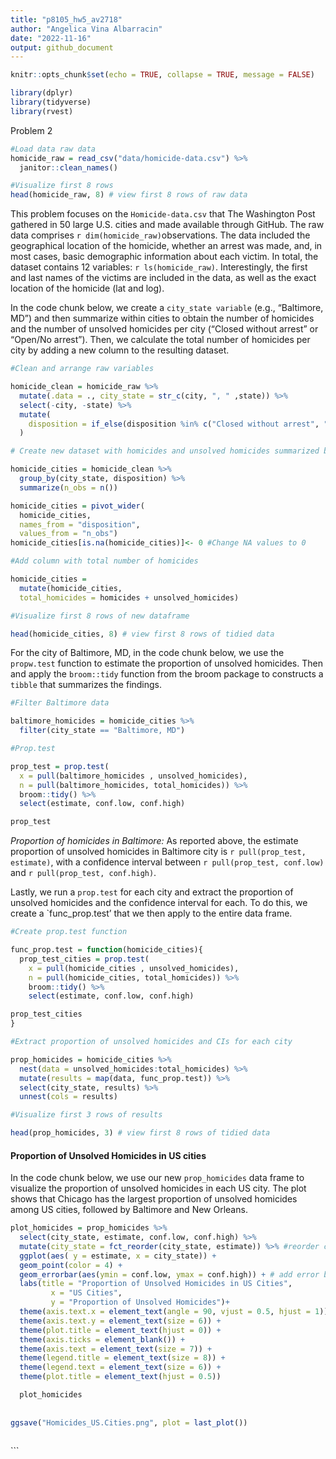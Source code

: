 ```yaml
---
title: "p8105_hw5_av2718"
author: "Angelica Vina Albarracin"
date: "2022-11-16"
output: github_document
---
```


```r
knitr::opts_chunk$set(echo = TRUE, collapse = TRUE, message = FALSE)

library(dplyr)
library(tidyverse)
library(rvest)

```

Problem 2


```r
#Load data raw data
homicide_raw = read_csv("data/homicide-data.csv") %>% 
  janitor::clean_names()

#Visualize first 8 rows
head(homicide_raw, 8) # view first 8 rows of raw data
```

This problem focuses on the `Homicide-data.csv` that The Washington Post gathered in 50 large U.S. cities and made available through GitHub. The raw data comprises `r dim(homicide_raw)`observations. The data included the geographical location of the homicide, whether an arrest was made, and, in most cases, basic demographic information about each victim. In total, the dataset contains 12 variables: `r ls(homicide_raw)`. Interestingly, the first and last names of the victims are included in the data, as well as the exact location of the homicide (lat and log). 

In the code chunk below, we create a `city_state variable` (e.g., “Baltimore, MD”) and then summarize within cities to obtain the number of homicides and the number of unsolved homicides per city (“Closed without arrest” or “Open/No arrest”). Then, we calculate the total number of homicides per city by adding a new column to the resulting dataset.

```r
#Clean and arrange raw variables

homicide_clean = homicide_raw %>% 
  mutate(.data = ., city_state = str_c(city, ", " ,state)) %>% 
  select(-city, -state) %>% 
  mutate(
    disposition = if_else(disposition %in% c("Closed without arrest", "Open/No arrest"), "unsolved_homicides", "homicides") 
  )

# Create new dataset with homicides and unsolved homicides summarized by city_sate

homicide_cities = homicide_clean %>% 
  group_by(city_state, disposition) %>% 
  summarize(n_obs = n())  

homicide_cities = pivot_wider(
  homicide_cities,
  names_from = "disposition",
  values_from = "n_obs") 
homicide_cities[is.na(homicide_cities)]<- 0 #Change NA values to 0

#Add column with total number of homicides

homicide_cities = 
  mutate(homicide_cities,
  total_homicides = homicides + unsolved_homicides)

#Visualize first 8 rows of new dataframe

head(homicide_cities, 8) # view first 8 rows of tidied data

```

For the city of Baltimore, MD, in the code chunk below, we use the `propw.test`  function to estimate the proportion of unsolved homicides. Then and apply the `broom::tidy` function from the broom package to constructs a `tibble` that summarizes the findings.

```r
#Filter Baltimore data

baltimore_homicides = homicide_cities %>% 
  filter(city_state == "Baltimore, MD") 

#Prop.test

prop_test = prop.test(
  x = pull(baltimore_homicides , unsolved_homicides),
  n = pull(baltimore_homicides, total_homicides)) %>% 
  broom::tidy() %>% 
  select(estimate, conf.low, conf.high)

prop_test
```
*Proportion of homicides in Baltimore:* As reported above, the estimate proportion of unsolved homicides in Baltimore city is `r pull(prop_test, estimate)`, with a confidence interval between `r pull(prop_test, conf.low)` and `r pull(prop_test, conf.high)`.

Lastly, we run a `prop.test` for each city and extract the proportion of unsolved homicides and the confidence interval for each. To do this, we create a `func_prop.test' that we then apply to the entire data frame.  

```r
#Create prop.test function

func_prop.test = function(homicide_cities){
  prop_test_cities = prop.test(
    x = pull(homicide_cities , unsolved_homicides),
    n = pull(homicide_cities, total_homicides)) %>% 
    broom::tidy() %>% 
    select(estimate, conf.low, conf.high)

prop_test_cities
}

#Extract proportion of unsolved homicides and CIs for each city

prop_homicides = homicide_cities %>% 
  nest(data = unsolved_homicides:total_homicides) %>% 
  mutate(results = map(data, func_prop.test)) %>% 
  select(city_state, results) %>% 
  unnest(cols = results) 

#Visualize first 3 rows of results

head(prop_homicides, 3) # view first 8 rows of tidied data

```

#### Proportion of Unsolved Homicides in US cities

In the code chunk below, we use our new `prop_homicides` data frame to visualize the proportion of unsolved homicides in each US city. The plot shows that Chicago has the largest proportion of unsolved homicides among US cities, followed by Baltimore and New Orleans. 

```r

plot_homicides = prop_homicides %>% 
  select(city_state, estimate, conf.low, conf.high) %>%
  mutate(city_state = fct_reorder(city_state, estimate)) %>% #reorder cities according to proportion of homicides
  ggplot(aes( y = estimate, x = city_state)) +
  geom_point(color = 4) +
  geom_errorbar(aes(ymin = conf.low, ymax = conf.high)) + # add error bars based on CIs 
  labs(title = "Proportion of Unsolved Homicides in US Cities", 
         x = "US Cities", 
         y = "Proportion of Unsolved Homicides")+
  theme(axis.text.x = element_text(angle = 90, vjust = 0.5, hjust = 1)) +
  theme(axis.text.y = element_text(size = 6)) +
  theme(plot.title = element_text(hjust = 0)) +
  theme(axis.ticks = element_blank()) +
  theme(axis.text = element_text(size = 7)) +
  theme(legend.title = element_text(size = 8)) +
  theme(legend.text = element_text(size = 6)) +
  theme(plot.title = element_text(hjust = 0.5))

  plot_homicides
  
  
ggsave("Homicides_US.Cities.png", plot = last_plot())
       
```
```

